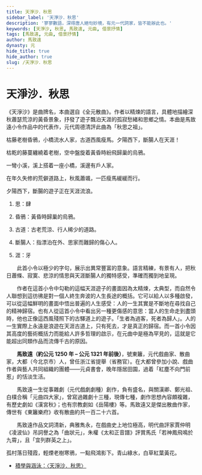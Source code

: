 ```yaml
---
title: 天淨沙．秋思
sidebar_label: '天淨沙．秋思'
description: '寥寥數語，深得唐人絕句妙境，有元一代詞家，皆不能辦此也。'
keywords: [天淨沙, 秋思, 馬致遠, 元曲, 借景抒情]
tags: [馬致遠, 元曲, 借景抒情]
author: 馬致遠
dynasty: 元
hide_title: true
hide_author: true
slug: /天淨沙．秋思
---
```


# <span className="KeepAll" data-annotation="曲牌">天淨沙</span>．秋<Annotate title="粵 [肆]，[si3]。">思</Annotate>

<Author dynasty="元" name="馬致遠" />

<Intro>

《天淨沙》是曲牌名，本曲選自《全元散曲》。作者以精煉的語言，具體地描繪深秋蕭瑟荒涼的黃昏景象，抒發了遊子飄泊天涯的孤寂愁緒和思鄉之情。本曲是馬致遠小令作品中的代表作，元代周德清評此曲為「秋思之祖」。

</Intro>

<MainText>

<p className="main prose">枯藤老樹<Annotate title="黃昏時歸巢的烏鴉。">昏鴉</Annotate>，小橋流水人家，<Annotate title="古老荒涼、行人稀少的道路。">古道</Annotate>西風瘦馬。夕陽西下，<Annotate title="指漂泊在外、思家而難歸的傷心人。">斷腸人</Annotate>在天<Annotate title="粵 [牙]，[ngaa4]。">涯</Annotate>！</p>

</MainText>

<Translation>

枯乾的藤蔓纏繞着老樹，空中盤旋着黃昏時紛飛歸巢的烏鴉。

一彎小溪，溪上搭着一座小橋，溪邊有戶人家。

在年久失修的荒僻道路上，秋風蕭颯，一匹瘦馬緩緩而行。

夕陽西下，斷腸的遊子正在天涯流浪。

</Translation>

<Dictionary>

1. 思：<Jypt py="si3">肆</Jypt>

2. 昏鴉：黃昏時歸巢的烏鴉。

3. 古道：古老荒涼、行人稀少的道路。

4. 斷腸人：指漂泊在外、思家而難歸的傷心人。

5. 涯：<Jypt py="ngaa4">牙</Jypt>

</Dictionary>

<Media>
  <Tabs>
    <TabItem value="課文" default>
      <Youtube id="x3zjjvhqCVE" />
    </TabItem>
    <TabItem value="作者簡介" >
      <Youtube id="dsW6Ufg2tf8" />
    </TabItem>
  </Tabs>
</Media>

<Appreciation>

　　此首小令以極少的字句，展示出異常豐富的意象。語言精練，有景有人，把秋日蕭條、寂寞、悲涼的情思與天涯斷腸人的獨特感受，準確而獨到地呈現。

　　作者在這首小令中勾勒的這幅天涯遊子的畫面因為太精煉，太典型，而自然令人聯想到這彷彿是對一個人終生奔波的人生長途的概括。它可以給人以多種啟發，可以從這幅鮮明的畫面中悟出普遍的人生感受：人的一生其實是不斷地在尋找自己的精神歸宿。也有人從這首小令中看出另一種更傷感的意思：當人的生命走到盡頭時，他也正像這西風殘照下的古驛道上的遊子。「生者為過客，死者為歸人」。人的一生實際上永遠是浪遊在天涯古道上，只有死去，才是真正的歸宿。而一首小令因其高度的藝術概括力而能給人許多哲理的啟示，在元曲中是極為罕見的，這就是它能超出同類作品而流傳千古的原因。 

</Appreciation>

<Biography>

　　**馬致遠（約公元 1250 年 – 公元 1321 年前後）**，號東籬，元代戲曲家、散曲家，大都（今北京市）人，曾任浙江省提舉（省務官）。在大都曾參加小說、戲曲作者與藝人共同組織的團體——元貞書會，晚年隱居田園，過着「紅塵不向門前惹」的恬淡生活。

　　馬致遠一生從事雜劇（元代戲劇劇種）創作，負有盛名，與關漢卿、鄭光祖、白樸合稱「元曲四大家」，曾寫過雜劇十三種，現傳七種，劇作思想內容頗複雜，有歷史劇如《漢宮秋》；也有宗教劇如《岳陽樓》等。馬致遠又是傑出散曲作家，傳世有《東籬樂府》收有散曲約共一百二十六首。

　　馬致遠作品文詞清新，典雅雋永，在戲曲史上地位極高，明代曲評家賈仲明《凌波仙》吊詞譽之為「曲狀元」，朱權《太和正音譜》評賞馬氏「若神鳳飛鳴於九霄」，且「宜列群英之上」。

</Biography>

<Extension>

  <Author dynasty="元" name="白樸" source="〈天淨沙．秋〉" />

  <p className="read-around">孤村落日殘霞，輕煙老樹寒鴉，一點飛鴻影下。青山綠水，白草紅葉黃花。</p>

</Extension>

<Challenges>

<ChallengeItem label="評估練習">

<Quiz href="https://docs.google.com/forms/d/1JIM8LvkYcnwd-84crc9UUW5tujx_V8_6y2RBDmmhqNk/copy" />

<Solution>

<QuizAnswers />

</Solution>

</ChallengeItem>

</Challenges>

<Resources>

- [積學與涵泳：〈天淨沙．秋思〉](https://www.edb.gov.hk/attachment/tc/curriculum-development/kla/chi-edu/resources/secondary-edu/lang/chi_chapter/P084_201704.pdf)

</Resources>